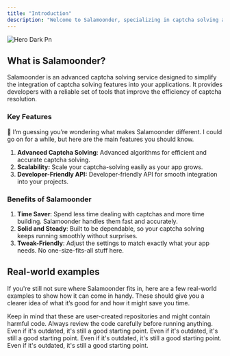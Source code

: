 ```yaml
---
title: "Introduction"
description: "Welcome to Salamoonder, specializing in captcha solving and beyond. Salamoonder helps automate your tasks on protected websites."
---
```


![Hero Dark Pn](/images/salamoonder-hero.png)

## What is Salamoonder?

Salamoonder is an advanced captcha solving service designed to simplify the integration of captcha solving features into your applications. It provides developers with a reliable set of tools that improve the efficiency of captcha resolution.

### Key Features

🤔 I’m guessing you’re wondering what makes Salamoonder different. I could go on for a while, but here are the main features you should know.

1. **Advanced Captcha Solving**: Advanced algorithms for efficient and accurate captcha solving.
2. **Scalability:** Scale your captcha-solving easily as your app grows.
3. **Developer-Friendly API:** Developer-friendly API for smooth integration into your projects.

### Benefits of Salamoonder

1. **Time Saver**: Spend less time dealing with captchas and more time building. Salamoonder handles them fast and accurately.
2. **Solid and Steady**: Built to be dependable, so your captcha solving keeps running smoothly without surprises.
3. **Tweak-Friendly**: Adjust the settings to match exactly what your app needs. No one-size-fits-all stuff here.

## Real-world examples

If you're still not sure where Salamoonder fits in, here are a few real-world examples to show how it can come in handy. These should give you a clearer idea of what it’s good for and how it might save you time.

<Tip>
  Keep in mind that these are user-created repositories and might contain harmful code. Always review the code carefully before running anything.
</Tip>

<CardGroup cols={2}>
  <Card title="fqw3/Kick.com-account-generator" icon="network-wired" href="https://github.com/fqw3/Kick.com-account-generator">
    Even if it's outdated, it's still a good starting point.
  </Card>
  <Card title="masterking32/twitch-account-creator" icon="sparkles" href="https://github.com/masterking32/twitch-account-creator">
    Even if it's outdated, it's still a good starting point.
  </Card>
  <Card title="gui-fkb/twitch-accounts" icon="server" href="https://github.com/gui-fkb/twitch-accounts">
    Even if it's outdated, it's still a good starting point.
  </Card>
  <Card title="fqw3/kick-follow-bot" icon="people-carry-box" href="https://github.com/fqw3/kick-follow-bot">
    Even if it's outdated, it's still a good starting point.
  </Card>
</CardGroup>